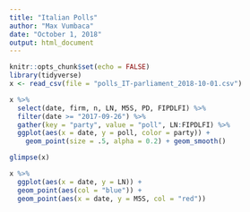 ```yaml
---
title: "Italian Polls"
author: "Max Vumbaca"
date: "October 1, 2018"
output: html_document
---
```


```r
knitr::opts_chunk$set(echo = FALSE)
library(tidyverse)
x <- read_csv(file = "polls_IT-parliament_2018-10-01.csv")
```

```r
x %>%
  select(date, firm, n, LN, M5S, PD, FIPDLFI) %>%
  filter(date >= "2017-09-26") %>%
  gather(key = "party", value = "poll", LN:FIPDLFI) %>%
  ggplot(aes(x = date, y = poll, color = party)) +
    geom_point(size = .5, alpha = 0.2) + geom_smooth()

glimpse(x)

x %>%
  ggplot(aes(x = date, y = LN)) +
  geom_point(aes(col = "blue")) +
  geom_point(aes(x = date, y = M5S, col = "red"))


```

